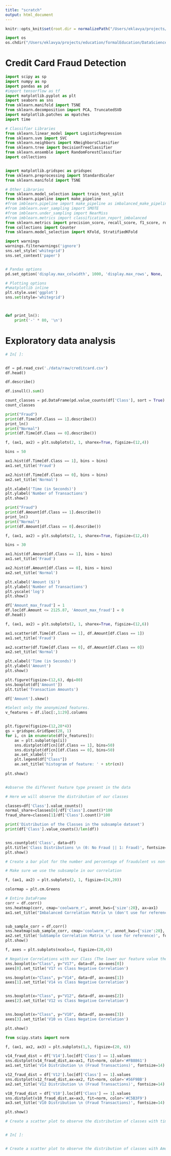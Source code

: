 ```yaml
---
title: "scratch"
output: html_document
---
```



```r
knitr::opts_knit$set(root.dir = normalizePath("/Users/eklavya/projects/education/formalEducation/DataScience/DataScienceAssignments/FinalProject/fraud_detection/"))  
```



```python

import os
os.chdir("/Users/eklavya/projects/education/formalEducation/DataScience/DataScienceAssignments/FinalProject/fraud_detection/")


```


# Credit Card Fraud Detection

```python

import scipy as sp
import numpy as np 
import pandas as pd 
#import tensorflow as tf
import matplotlib.pyplot as plt
import seaborn as sns
from sklearn.manifold import TSNE
from sklearn.decomposition import PCA, TruncatedSVD
import matplotlib.patches as mpatches
import time

# Classifier Libraries
from sklearn.linear_model import LogisticRegression
from sklearn.svm import SVC
from sklearn.neighbors import KNeighborsClassifier
from sklearn.tree import DecisionTreeClassifier
from sklearn.ensemble import RandomForestClassifier
import collections


import matplotlib.gridspec as gridspec
from sklearn.preprocessing import StandardScaler
from sklearn.manifold import TSNE

# Other Libraries
from sklearn.model_selection import train_test_split
from sklearn.pipeline import make_pipeline
#from imblearn.pipeline import make_pipeline as imbalanced_make_pipeline
#from imblearn.over_sampling import SMOTE
#from imblearn.under_sampling import NearMiss
#from imblearn.metrics import classification_report_imbalanced
from sklearn.metrics import precision_score, recall_score, f1_score, roc_auc_score, accuracy_score, classification_report
from collections import Counter
from sklearn.model_selection import KFold, StratifiedKFold

import warnings
warnings.filterwarnings('ignore')
sns.set_style('whitegrid')
sns.set_context('paper')


# Pandas options
pd.set_option('display.max_colwidth', 1000, 'display.max_rows', None, 'display.max_columns', None)

# Plotting options
#%matplotlib inline
plt.style.use('ggplot')
sns.set(style='whitegrid')



def print_ln():
    print('-' * 80, '\n')


```


# Exploratory data analysis


```python
# In[ ]:


df = pd.read_csv('./data/raw/creditcard.csv')
df.head()

```


```python

df.describe()
```

```python
df.isnull().sum()

```

```python
count_classes = pd.DataFrame(pd.value_counts(df['Class'], sort = True).sort_index())
count_classes

```

```python
print("Fraud")
print(df.Time[df.Class == 1].describe())
print_ln()
print("Normal")
print(df.Time[df.Class == 0].describe())

```

```python
f, (ax1, ax2) = plt.subplots(2, 1, sharex=True, figsize=(12,4))

bins = 50

ax1.hist(df.Time[df.Class == 1], bins = bins)
ax1.set_title('Fraud')

ax2.hist(df.Time[df.Class == 0], bins = bins)
ax2.set_title('Normal')

plt.xlabel('Time (in Seconds)')
plt.ylabel('Number of Transactions')
plt.show()

```

```python
print("Fraud")
print(df.Amount[df.Class == 1].describe())
print_ln()
print("Normal")
print(df.Amount[df.Class == 0].describe())

```

```python
f, (ax1, ax2) = plt.subplots(2, 1, sharex=True, figsize=(12,4))

bins = 30

ax1.hist(df.Amount[df.Class == 1], bins = bins)
ax1.set_title('Fraud')

ax2.hist(df.Amount[df.Class == 0], bins = bins)
ax2.set_title('Normal')

plt.xlabel('Amount ($)')
plt.ylabel('Number of Transactions')
plt.yscale('log')
plt.show()


```

```python
df['Amount_max_fraud'] = 1
df.loc[df.Amount <= 2125.87, 'Amount_max_fraud'] = 0
df.head()


```

```python
f, (ax1, ax2) = plt.subplots(2, 1, sharex=True, figsize=(12,6))

ax1.scatter(df.Time[df.Class == 1], df.Amount[df.Class == 1])
ax1.set_title('Fraud')

ax2.scatter(df.Time[df.Class == 0], df.Amount[df.Class == 0])
ax2.set_title('Normal')

plt.xlabel('Time (in Seconds)')
plt.ylabel('Amount')
plt.show()

```

```python
plt.figure(figsize=(12,6), dpi=80)
sns.boxplot(df['Amount'])
plt.title('Transaction Amounts')

```

```python
df['Amount'].skew()

```


```python


#Select only the anonymized features.
v_features = df.iloc[:,1:29].columns


plt.figure(figsize=(12,28*4))
gs = gridspec.GridSpec(28, 1)
for i, cn in enumerate(df[v_features]):
    ax = plt.subplot(gs[i])
    sns.distplot(df[cn][df.Class == 1], bins=50)
    sns.distplot(df[cn][df.Class == 0], bins=50)
    ax.set_xlabel('')
    plt.legend(df["Class"])
    ax.set_title('histogram of feature: ' + str(cn))
    
plt.show()



```

```python
#observe the different feature type present in the data

# Here we will observe the distribution of our classes

classes=df['Class'].value_counts()
normal_share=classes[0]/df['Class'].count()*100
fraud_share=classes[1]/df['Class'].count()*100


```

```python
print('Distribution of the Classes in the subsample dataset')
print(df['Class'].value_counts()/len(df))


sns.countplot('Class', data=df)
plt.title('Class Distributions \n (0: No Fraud || 1: Fraud)', fontsize=14)
plt.show()

```


```python


# Create a bar plot for the number and percentage of fraudulent vs non-fraudulent transcations

# Make sure we use the subsample in our correlation

f, (ax1, ax2) = plt.subplots(2, 1, figsize=(24,20))

colormap = plt.cm.Greens

# Entire DataFrame
corr = df.corr()
sns.heatmap(corr, cmap='coolwarm_r', annot_kws={'size':20}, ax=ax1)
ax1.set_title("Imbalanced Correlation Matrix \n (don't use for reference)", fontsize=14)


sub_sample_corr = df.corr()
sns.heatmap(sub_sample_corr, cmap='coolwarm_r', annot_kws={'size':20}, ax=ax2)
ax2.set_title('SubSample Correlation Matrix \n (use for reference)', fontsize=14)
plt.show()


```

```python


f, axes = plt.subplots(ncols=4, figsize=(20,4))

# Negative Correlations with our Class (The lower our feature value the more likely it will be a fraud transaction)
sns.boxplot(x="Class", y="V17", data=df, ax=axes[0])
axes[0].set_title('V17 vs Class Negative Correlation')

sns.boxplot(x="Class", y="V14", data=df, ax=axes[1])
axes[1].set_title('V14 vs Class Negative Correlation')


sns.boxplot(x="Class", y="V12", data=df, ax=axes[2])
axes[2].set_title('V12 vs Class Negative Correlation')


sns.boxplot(x="Class", y="V10", data=df, ax=axes[3])
axes[3].set_title('V10 vs Class Negative Correlation')

plt.show()
```



```python

from scipy.stats import norm

f, (ax1, ax2, ax3) = plt.subplots(1,3, figsize=(20, 6))

v14_fraud_dist = df['V14'].loc[df['Class'] == 1].values
sns.distplot(v14_fraud_dist,ax=ax1, fit=norm, color='#FB8861')
ax1.set_title('V14 Distribution \n (Fraud Transactions)', fontsize=14)

v12_fraud_dist = df['V12'].loc[df['Class'] == 1].values
sns.distplot(v12_fraud_dist,ax=ax2, fit=norm, color='#56F9BB')
ax2.set_title('V12 Distribution \n (Fraud Transactions)', fontsize=14)

v10_fraud_dist = df['V10'].loc[df['Class'] == 1].values
sns.distplot(v10_fraud_dist,ax=ax3, fit=norm, color='#C5B3F9')
ax3.set_title('V10 Distribution \n (Fraud Transactions)', fontsize=14)

plt.show()

```



```python

# Create a scatter plot to observe the distribution of classes with time


# In[ ]:


# Create a scatter plot to observe the distribution of classes with Amount




```
